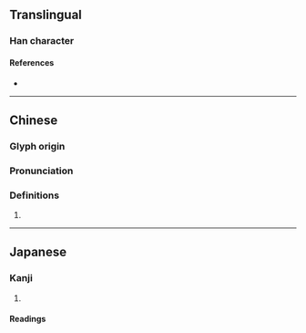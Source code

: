 {{character info}}
==Translingual==

===Han character===
{{Han char|rn=96|rad=玉|as=03|sn=7|four=17120|canj=MGPI|ids=⿰𤣩勺}}

====References====
* {{Han ref|kx=0727.160|dkj=20841|dj=1139.130|hdz=21102.090|uh=7393|ud=29587|bh=CB6A|bd=52074}}

----

==Chinese==
{{zh-forms}}

===Glyph origin===
{{Han etym}}

===Pronunciation===
{{zh-pron
|m=dì
|c=dik1
|mc=y
|oc=y
|cat=
}}

===Definitions===
{{zh-hanzi}}

# {{zh-only|玓瓅|[[luster]] of [[pearl]]}}

----

==Japanese==

===Kanji===
{{ja-kanji|grade=|rs=玉03}}

# {{rfdef|ja|sort=玉03}}

====Readings====
{{ja-readings|on=[[てき]] (teki), [[ちゃく]] (chaku)|kun=[[ひかる]] (hikaru)}}